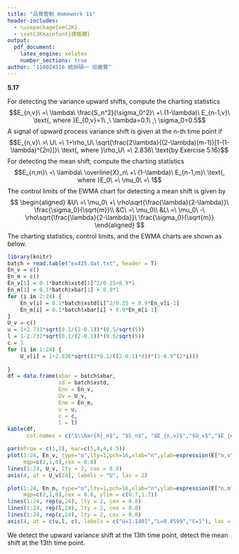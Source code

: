 ---
title: "品質管制 Homework 11"
header-includes:
  - \usepackage{xeCJK}
  - \setCJKmainfont{標楷體}
output: 
  pdf_document:
    latex_engine: xelatex
    number_sections: true
author: "110024516 統研碩一 邱繼賢"
---

**5.17**

For detecting the variance upward shifts, compute the charting statistics
$$E_{n,v}\ =\ \lambda\ \frac{S_n^2}{\sigma_0^2}\ +\ (1-\lambda)\ E_{n-1,v}\ \text{, where }E_{0,v}=1\ ,\ \lambda=0.1\ ,\ \sigma_0=0.5$$
A signal of upward process variance shift is given at the n-th time point if
$$E_{n,v}\ >\ U\ =\ 1+\rho_U\ \sqrt{\frac{2\lambda}{(2-\lambda)(m-1)}[1-(1-\lambda)^{2n}]}\ \text{, where }\rho_U\ =\ 2.836\ \text{by Exercise 5.16}$$
For detecting the mean shift, compute the charting statistics
$$E_{n,m}\ =\ \lambda\ \overline{X}_n\ +\ (1-\lambda)\ E_{n-1,m}\ \text{, where }E_0\ =\ \mu_0\ =\ 1$$
The control limits of the EWMA chart for detecting a mean shift is given by
$$
\begin{aligned}
&U\ =\ \mu_0\ +\ \rho\sqrt{\frac{\lambda}{2-\lambda}}\ \frac{\sigma_0}{\sqrt{m}}\\
&C\ =\ \mu_0\\
&L\ =\ \mu_0\ -\ \rho\sqrt{\frac{\lambda}{2-\lambda}}\ \frac{\sigma_0}{\sqrt{m}}
\end{aligned}
$$
The charting statistics, control limits, and the EWMA charts are shown as below.

```{r echo=FALSE}
library(knitr)
batch = read.table("ex415.dat.txt", header = T)
En_v = c()
En_m = c()
En_v[1] = 0.1*batch$xstd[1]^2/0.25+0.9*1
En_m[1] = 0.1*batch$xbar[1] + 0.9*1
for (i in 2:24) {
    En_v[i] = 0.1*batch$xstd[i]^2/0.25 + 0.9*En_v[i-1]
    En_m[i] = 0.1*batch$xbar[i] + 0.9*En_m[i-1]
}
U_v = c()
u = 1+2.731*sqrt(0.1/(2-0.1))*(0.5/sqrt(5))
l = 1-2.731*sqrt(0.1/(2-0.1))*(0.5/sqrt(5))
c = 1
for (i in 1:24) {
    U_v[i] = 1+2.836*sqrt((2*0.1/((2-0.1)*4))*(1-0.9^(2*i)))
    
}
df = data.frame(xbar = batch$xbar, 
                sd = batch$xstd, 
                Env = En_v, 
                Uv = U_v, 
                Enm = En_m, 
                u = u, 
                c = c, 
                l = l)
kable(df, 
      col.names = c("$\\bar{X}_n$", "$S_n$", "$E_{n,v}$","$U_v$","$E_{n,m}$","$U_m$", "$C_m$","$L_m$"), digits = 4)
```

```{r echo=FALSE}
par(mfrow = c(1,2), mar=c(5,4,4,4.5))
plot(1:24, En_v, type="o",lty=1,pch=16,xlab="n",ylab=expression(E["n,v"]),
     mgp=c(2,1,0),cex = 0.8)
lines(1:24, U_v, lty = 2, cex = 0.8)
axis(4, at = U_v[24], labels = "U", las = 2)

plot(1:24, En_m, type="o",lty=1,pch=16,xlab="n",ylab=expression(E["n,m"]),
     mgp=c(2,1,0),cex = 0.8, ylim = c(0.7,1.7))
lines(1:24, rep(u,24), lty = 2, cex = 0.8)
lines(1:24, rep(l,24), lty = 2, cex = 0.8)
lines(1:24, rep(c,24), lty = 2, cex = 0.8)
axis(4, at = c(u,l, c), labels = c("U=1.1401","L=0.8599","C=1"), las = 2)
```

We detect the upward variance shift at the 13th time point, detect the mean shift at the 13th time point.

